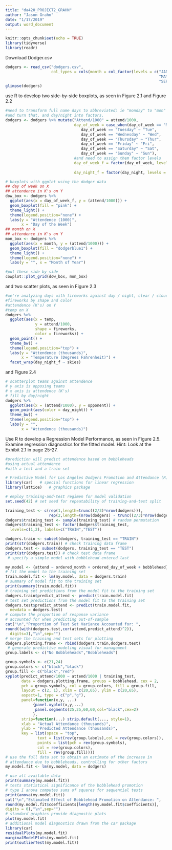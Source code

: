 ```yaml
---
title: "da420_PROJECT2_GRAHN"
author: "Jason Grahn"
date: "1/17/2019"
output: word_document
---
```


```r
knitr::opts_chunk$set(echo = TRUE)
library(tidyverse)
library(readr)
```

Download Dodger.csv
```r
dodgers <- read_csv("dodgers.csv", 
                    col_types = cols(month = col_factor(levels = c("JAN", "FEB", "MAR", "APR",
                                                                   "MAY", "JUN", "JUL", "AUG",
                                                                   "SEP", "OCT", "NOV", "DEC"))))
glimpse(dodgers)
```

use R to develop two side-by-side boxplots, as seen in Figure 2.1 and Figure 2.2
```r
#need to transform full name days to abbreviated; ie "monday" to "mon"
#and turn that, and day/night into factors.
dodgers <- dodgers %>% mutate("Attend/1000" = attend/1000,
                              day_of_week = case_when(day_of_week == "Monday" ~ "Mon",
                                 day_of_week == "Tuesday" ~ "Tue",
                                 day_of_week == "Wednesday" ~ "Wed",
                                 day_of_week == "Thursday" ~ "Thur",
                                 day_of_week == "Friday" ~ "Fri",
                                 day_of_week == "Saturday" ~ "Sat",
                                 day_of_week == "Sunday" ~ "Sun"),
                              #and need to assign them factor levels
                              day_of_week_f = factor(day_of_week, levels = c("Mon", "Tue", "Wed",
                                                                           "Thur", "Fri", "Sat", "Sun")),
                              day_night_f = factor(day_night, levels = c("Night", "Day")))

# boxplots with ggplot using the dodger data
## day of week on X
## attendence in K's on Y
dow_box <- dodgers %>% 
  ggplot(aes(x = day_of_week_f, y = (attend/1000))) +
  geom_boxplot(fill = "pink") +
  theme_light() +
  theme(legend.position="none") +
  labs(y = "Attendence (1000)",
       x = "Day of the Week")
## month on X
## attendence in K's on Y
mon_box <- dodgers %>% 
  ggplot(aes(x = month, y = (attend/1000))) +
  geom_boxplot(fill = "dodgerblue1") +
  theme_light() +
  theme(legend.position="none") +
  labs(y = "", x = "Month of Year")

#put these side by side
cowplot::plot_grid(dow_box, mon_box)
```

and two scatter plots, as seen in Figure 2.3 
```r
#we're analyzing days with fireworks against day / night, clear / cloudy, AND temperature
#fireworks by shape and color
#attendence (K's) on Y
#temp on X
dodgers %>% 
  ggplot(aes(x = temp, 
             y = attend/1000,
             shape = fireworks,
             color = fireworks)) +
  geom_point() +
  theme_bw() +
  theme(legend.position="top") +
  labs(y = "Attendence (thousands)",
       x = "Temperature (Degrees Fahrenheit)") +
  facet_wrap(day_night_f ~ skies)
```

and Figure 2.4
```r
# scatterplot teams against attendence 
# y axis is opposing teams
# x axis is attendence (K's)
# fill by day/night
dodgers %>% 
  ggplot(aes(x = (attend/1000), y = opponent)) + 
  geom_point(aes(color = day_night)) +
  theme_bw() +
  theme(legend.position="top") +
  labs(y = "",
       x = "Attendence (thousands)")
```

Use R to develop a Regression Model Performance, as seen in Figure 2.5. Examine regression diagnostics for the fitted model. Hint: Look at the Exhibit 2.1 in page 25-27.
```r
#prediction will predict attendence based on bobbleheads
#using actual attendence
#with a test and a train set

# Predictive Model for Los Angeles Dodgers Promotion and Attendance (R)
library(car)   # special functions for linear regression
library(lattice)   # graphics package

# employ training-and-test regimen for model validation
set.seed(42) # set seed for repeatability of training-and-test split

training_test <- c(rep(1,length=trunc((2/3)*nrow(dodgers))),
                   rep(2,length=(nrow(dodgers) - trunc((2/3)*nrow(dodgers)))))
dodgers$training_test <- sample(training_test) # random permutation
dodgers$training_test <- factor(dodgers$training_test,
  levels=c(1,2), labels=c("TRAIN","TEST"))

dodgers.train <- subset(dodgers, training_test == "TRAIN")
print(str(dodgers.train)) # check training data frame
dodgers.test <- subset(dodgers, training_test == "TEST")
print(str(dodgers.test)) # check test data frame
 # specify a simple model with bobblehead entered last

my.model <- {attend ~ ordered_month + ordered_day_of_week + bobblehead}
# fit the model to the training set
train.model.fit <- lm(my.model, data = dodgers.train)
# summary of model fit to the training set
print(summary(train.model.fit))
# training set predictions from the model fit to the training set
dodgers.train$predict_attend <- predict(train.model.fit)
# test set predictions from the model fit to the training set
dodgers.test$predict_attend <- predict(train.model.fit,
  newdata = dodgers.test)
# compute the proportion of response variance
# accounted for when predicting out-of-sample
cat("\n","Proportion of Test Set Variance Accounted for: ",
round((with(dodgers.test,cor(attend,predict_attend)^2)),
  digits=3),"\n",sep="")
# merge the training and test sets for plotting
dodgers.plotting.frame <- rbind(dodgers.train,dodgers.test)
 # generate predictive modeling visual for management
group.labels <- c("No Bobbleheads","Bobbleheads")

group.symbols <- c(21,24)
group.colors <- c("black","black")
group.fill <- c("black","red")
xyplot(predict_attend/1000 ~ attend/1000 | training_test,
       data = dodgers.plotting.frame, groups = bobblehead, cex = 2,
       pch = group.symbols, col = group.colors, fill = group.fill,
       layout = c(2, 1), xlim = c(20,65), ylim = c(20,65),
       aspect=1, type = c("p","g"),
       panel=function(x,y, ...)
            {panel.xyplot(x,y,...)
             panel.segments(25,25,60,60,col="black",cex=2)
            },
       strip=function(...) strip.default(..., style=1),
       xlab = "Actual Attendance (thousands)",
       ylab = "Predicted Attendance (thousands)",
       key = list(space = "top",
              text = list(rev(group.labels),col = rev(group.colors)),
              points = list(pch = rev(group.symbols),
              col = rev(group.colors),
              fill = rev(group.fill))))
# use the full data set to obtain an estimate of the increase in
# attendance due to bobbleheads, controlling for other factors
my.model.fit <- lm(my.model, data = dodgers)

# use all available data
print(summary(my.model.fit))
# tests statistical significance of the bobblehead promotion
# type I anova computes sums of squares for sequential tests
print(anova(my.model.fit))
cat("\n","Estimated Effect of Bobblehead Promotion on Attendance: ",
round(my.model.fit$coefficients[length(my.model.fit$coefficients)],
digits = 0),"\n",sep="")
# standard graphics provide diagnostic plots
plot(my.model.fit)
# additional model diagnostics drawn from the car package
library(car)
residualPlots(my.model.fit)
marginalModelPlots(my.model.fit)
print(outlierTest(my.model.fit))

```
